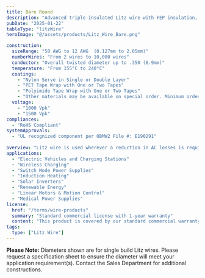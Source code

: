 ```yaml
---
title: Bare Round
description: "Advanced triple-insulated Litz wire with FEP insulation, designed for high-reliability applications requiring reinforced insulation."
pubDate: "2025-01-22"
tableType: "litzWire"
heroImage: "@/assets/products/Litz_Wire_Bare.png"

construction:
  sizeRange: "50 AWG to 12 AWG  (0.127mm to 2.05mm)"
  numberWires: "From 2 wires to 10,000 wires"
  conductor: "Overall twisted diameter up to .350 (8.9mm)"
  temperature: "From 155°C to 240°C"
  coatings:
    - "Nylon Serve in Single or Double Layer"
    - "PET Tape Wrap with One or Two Tapes"
    - "Polyimide Tape Wrap with One or Two Tapes"
    - "Other materials may be available on special order. Minimum order quantities may apply."
  voltage:
    - "1000 Vpk"
    - "1500 Vpk"
compliances:
  - "RoHS Compliant"
systemApprovals:
  - "UL recognized component per OBMW2 File #: E190291"
  
overview: "Litz wire is used wherever a reduction in AC losses is required and can be found in many major industry segments. Its greater flexibility makes it superior to other wires in the same cross section. Litz wire is made of several strands of enameled magnet wire that are bunched or stranded together."
applications:
  - "Electric Vehicles and Charging Stations"
  - "Wireless Charging"
  - "Switch Mode Power Supplies"
  - "Induction Heating"
  - "Solar Inverters"
  - "Renewable Energy"
  - "Linear Motors & Motion Control"
  - "Medical Power Supplies"
license:
  href: "/terms/wire-products"
  summary: "Standard commercial license with 1-year warranty"
  content: "This product is covered by our standard commercial warranty for a period of one year from the date of purchase. The warranty covers manufacturing defects and material failures under normal use conditions. Custom modifications or applications outside the specified parameters may void the warranty."
tags:
  type: ["Litz Wire"]
---
```



<BareLitzTable client:load />

**Please Note:** Diameters shown are for single build Litz wires. Please request a specification sheet to ensure the diameter will meet your application requirement(s). Contact the Sales Department for additional constructions.


